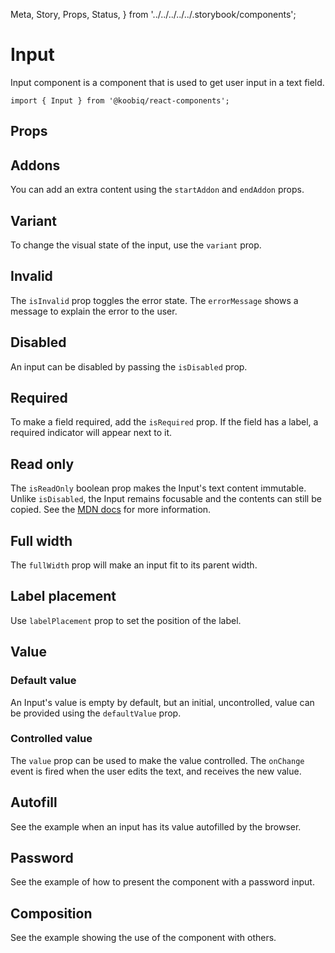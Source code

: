   Meta,
  Story,
  Props,
  Status,
} from '../../../../../.storybook/components';


<Meta of={Stories} />

# Input

<Status variant="experimental" />

Input component is a component that is used to get user input in a text field.

```tsx
import { Input } from '@koobiq/react-components';
```

<Story of={Stories.Base} />

## Props

<Props />

## Addons

You can add an extra content using the `startAddon` and `endAddon` props.

<Story of={Stories.Addons} />

## Variant

To change the visual state of the input, use the `variant` prop.

<Story of={Stories.Variant} />

## Invalid

The `isInvalid` prop toggles the error state. The `errorMessage` shows a message to explain the error to the user.

<Story of={Stories.Invalid} />

## Disabled

An input can be disabled by passing the `isDisabled` prop.

<Story of={Stories.Disabled} />

## Required

To make a field required, add the `isRequired` prop.
If the field has a label, a required indicator will appear next to it.

<Story of={Stories.Required} />

## Read only

The `isReadOnly` boolean prop makes the Input's text content immutable.
Unlike `isDisabled`, the Input remains focusable and the contents can still be copied.
See the [MDN docs](https://developer.mozilla.org/en-US/docs/Web/HTML/Attributes/readonly) for more information.

<Story of={Stories.ReadOnly} />

## Full width

The `fullWidth` prop will make an input fit to its parent width.

<Story of={Stories.FullWidth} />

## Label placement

Use `labelPlacement` prop to set the position of the label.

<Story of={Stories.LabelPlacement} />

## Value

### Default value

An Input's value is empty by default, but an initial, uncontrolled, value can be provided using the `defaultValue` prop.

<Story of={Stories.DefaultValue} />

### Controlled value

The `value` prop can be used to make the value controlled.
The `onChange` event is fired when the user edits the text, and receives the new value.

<Story of={Stories.ControlledValue} />

## Autofill

See the example when an input has its value autofilled by the browser.

<Story of={Stories.Autofill} />

## Password

See the example of how to present the component with a password input.

<Story of={Stories.Password} />

## Composition

See the example showing the use of the component with others.

<Story of={Stories.Composition} />
